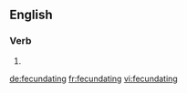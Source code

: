 ==English==

===Verb===
{{head|en|present participle}}

# {{present participle of|fecundate|lang=en|nocat=1}}

[[de:fecundating]]
[[fr:fecundating]]
[[vi:fecundating]]